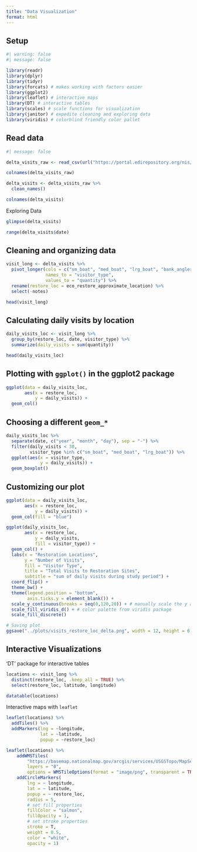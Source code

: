 ```yaml
---
title: "Data Visualization"
format: html
---
```


## Setup
```r
#| warning: false
#| message: false

library(readr)
library(dplyr)
library(tidyr)
library(forcats) # makes working with factors easier
library(ggplot2)
library(leaflet) # interactive maps
library(DT) # interactive tables
library(scales) # scale functions for visualization
library(janitor) # expedite cleaning and exploring data
library(viridis) # colorblind friendly color pallet
```

## Read data
```r
#| message: false

delta_visits_raw <- read_csv(url("https://portal.edirepository.org/nis/dataviewer?packageid=edi.587.1&entityid=cda8c1384af0089b506d51ad8507641f"))

colnames(delta_visits_raw)

delta_visits <- delta_visits_raw %>% 
  clean_names()

colnames(delta_visits)
```

 Exploring Data
```r
glimpse(delta_visits)

range(delta_visits$date)
```

## Cleaning and organizing data
```r
visit_long <- delta_visits %>% 
  pivot_longer(cols = c("sm_boat", "med_boat", "lrg_boat", "bank_angler", "scientist", "cars"), 
               names_to = "visitor_type",
               values_to = "quantity") %>% 
  rename(restore_loc = eco_restore_approximate_location) %>% 
  select(-notes)

head(visit_long)
```

## Calculating daily visits by location
```r
daily_visits_loc <- visit_long %>% 
  group_by(restore_loc, date, visitor_type) %>% 
  summarize(daily_visits = sum(quantity))

head(daily_visits_loc)
```

## Plotting with `ggplot()` in the ggplot2 package
```r
ggplot(data = daily_visits_loc, 
       aes(x = restore_loc,
           y = daily_visits)) +
  geom_col()
```

## Choosing a different `geom_*`
```r
daily_visits_loc %>% 
  separate(date, c("year", "month", "day"), sep = "-") %>% 
  filter(daily_visits < 30,
         visitor_type %in% c("sm_boat", "med_boat", "lrg_boat")) %>% 
  ggplot(aes(x = visitor_type,
             y = daily_visits)) +
  geom_boxplot()
```

## Customizing our plot
```r
ggplot(data = daily_visits_loc, 
       aes(x = restore_loc,
           y = daily_visits)) +
  geom_col(fill = "blue")
```

```r
ggplot(daily_visits_loc,
       aes(x = restore_loc,
           y = daily_visits,
           fill = visitor_type)) +
  geom_col() +
  labs(x = "Restoration Locations",
       y = "Number of Visits",
       fill = "Visitor Type",
       title = "Total Visits to Restoration Sites",
       subtitle = "sum of daily visits during study period") +
  coord_flip() +
  theme_bw() +
  theme(legend.position = "bottom",
        axis.ticks.y = element_blank()) +
  scale_y_continuous(breaks = seq(0,120,20)) + # manually scale the y axis from 0-120 with ticks at intervals of 20
  scale_fill_viridis_d() + # color palette from viridis package
  scale_fill_discrete()

# Saving plot
ggsave("../plots/visits_restore_loc_delta.png", width = 12, height = 6, units = "in")
```

## Interactive Visualizations
'DT' package for interactive tables
```r
locations <- visit_long %>% 
  distinct(restore_loc, .keep_all = TRUE) %>% 
  select(restore_loc, latitude, longitude)
```

```r
datatable(locations)
```

Interactive maps with `leaflet`

```r
leaflet(locations) %>% 
  addTiles() %>% 
  addMarkers(lng = ~longitude, 
             lat = ~latitude,
             popup = ~restore_loc)
```

```r
leaflet(locations) %>%
    addWMSTiles(
        "https://basemap.nationalmap.gov/arcgis/services/USGSTopo/MapServer/WmsServer",
        layers = "0",
        options = WMSTileOptions(format = "image/png", transparent = TRUE)) %>%
    addCircleMarkers(
        lng = ~ longitude,
        lat = ~ latitude,
        popup = ~ restore_loc,
        radius = 5,
        # set fill properties
        fillColor = "salmon",
        fillOpacity = 1,
        # set stroke properties
        stroke = T,
        weight = 0.5,
        color = "white",
        opacity = 1)
```

